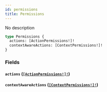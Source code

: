 ```yaml
---
id: permissions
title: Permissions
---
```


No description

```graphql
type Permissions {
  actions: [ActionPermissions!]!
  contextAwareActions: [ContextPermissions!]!
}
```

### Fields

#### `actions` ([`[ActionPermissions!]!`](/docs/graphql/objects/action-permissions))

#### `contextAwareActions` ([`[ContextPermissions!]!`](/docs/graphql/objects/context-permissions))
